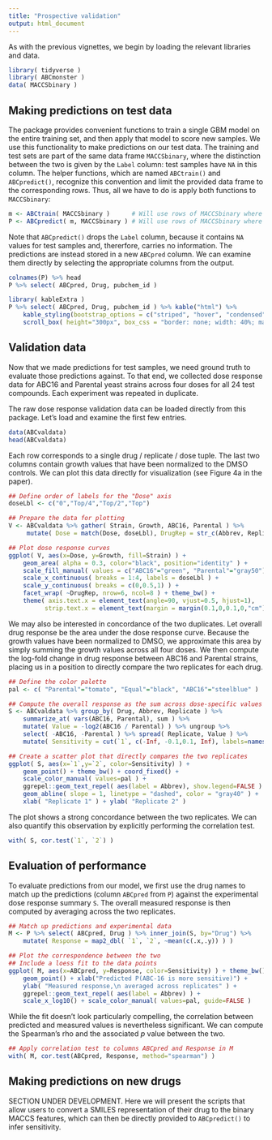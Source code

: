 ```yaml
---
title: "Prospective validation"
output: html_document
---
```


As with the previous vignettes, we begin by loading the relevant libraries and data.

```r
library( tidyverse )
library( ABCmonster )
data( MACCSbinary )
```

## Making predictions on test data

The package provides convenient functions to train a single GBM model on the entire training set, and then apply that model to score new samples. We use this functionality to make predictions on our test data. The training and test sets are part of the same data frame `MACCSbinary`, where the distinction between the two is given by the `Label` column: test samples have `NA` in this column. The helper functions, which are named `ABCtrain()` and `ABCpredict()`, recognize this convention and limit the provided data frame to the corresponding rows. Thus, all we have to do is apply both functions to `MACCSbinary`: 

```r
m <- ABCtrain( MACCSbinary )      # Will use rows of MACCSbinary where Label is not-NA
P <- ABCpredict( m, MACCSbinary ) # Will use rows of MACCSbinary where Label is NA
```

Note that `ABCpredict()` drops the `Label` column, because it contains `NA` values for test samples and, thererfore, carries no information. The predictions are instead stored in a new `ABCpred` column. We can examine them directly by selecting the appropriate columns from the output.

```r
colnames(P) %>% head
P %>% select( ABCpred, Drug, pubchem_id )
```

```r
library( kableExtra )
P %>% select( ABCpred, Drug, pubchem_id ) %>% kable("html") %>%
    kable_styling(bootstrap_options = c("striped", "hover", "condensed"), full_width=FALSE) %>%
    scroll_box( height="300px", box_css = "border: none; width: 40%; margin-left: auto; margin-right: auto; margin-bottom: 10px;" )
```

## Validation data

Now that we made predictions for test samples, we need ground truth to evaluate those predictions against. To that end, we collected dose response data for ABC16 and Parental yeast strains across four doses for all 24 test compounds. Each experiment was repeated in duplicate.

The raw dose response validation data can be loaded directly from this package. Let's load and examine the first few entries.

```r
data(ABCvaldata)
head(ABCvaldata)
```

Each row corresponds to a single drug / replicate / dose tuple. The last two columns contain growth values that have been normalized to the DMSO controls. We can plot this data directly for visualization (see Figure 4a in the paper).

```r
## Define order of labels for the "Dose" axis
doseLbl <- c("0","Top/4","Top/2","Top")

## Prepare the data for plotting
V <- ABCvaldata %>% gather( Strain, Growth, ABC16, Parental ) %>%
     mutate( Dose = match(Dose, doseLbl), DrugRep = str_c(Abbrev, Replicate) )

## Plot dose response curves
ggplot( V, aes(x=Dose, y=Growth, fill=Strain) ) +
    geom_area( alpha = 0.3, color="black", position="identity" ) +
    scale_fill_manual( values = c("ABC16"="green", "Parental"="gray50") ) +
    scale_x_continuous( breaks = 1:4, labels = doseLbl ) +
    scale_y_continuous( breaks = c(0,0.5,1) ) +
    facet_wrap( ~DrugRep, nrow=6, ncol=8 ) + theme_bw() +
    theme( axis.text.x = element_text(angle=90, vjust=0.5, hjust=1),
          strip.text.x = element_text(margin = margin(0.1,0,0.1,0,"cm")) )
```

We may also be interested in concordance of the two duplicates. Let overall drug response be the area under the dose response curve. Because the growth values have been normalized to DMSO, we approximate this area by simply summing the growth values across all four doses. We then compute the log-fold change in drug response between ABC16 and Parental strains, placing us in a position to directly compare the two replicates for each drug.

```r
## Define the color palette
pal <- c( "Parental"="tomato", "Equal"="black", "ABC16"="steelblue" )

## Compute the overall response as the sum across dose-specific values
S <- ABCvaldata %>% group_by( Drug, Abbrev, Replicate ) %>%
    summarize_at( vars(ABC16, Parental), sum ) %>%
    mutate( Value = -log2(ABC16 / Parental) ) %>% ungroup %>%
    select( -ABC16, -Parental ) %>% spread( Replicate, Value ) %>%
    mutate( Sensitivity = cut(`1`, c(-Inf, -0.1,0.1, Inf), labels=names(pal)) )

## Create a scatter plot that directly compares the two replicates
ggplot( S, aes(x=`1`,y=`2`, color=Sensitivity) ) +
    geom_point() + theme_bw() + coord_fixed() +
    scale_color_manual( values=pal ) +
    ggrepel::geom_text_repel( aes(label = Abbrev), show.legend=FALSE ) +
    geom_abline( slope = 1, linetype = "dashed", color = "gray40" ) +
    xlab( "Replicate 1" ) + ylab( "Replicate 2" )
```

The plot shows a strong concordance between the two replicates. We can also quantify this observation by explicitly performing the correlation test.

```r
with( S, cor.test(`1`, `2`) )
```

## Evaluation of performance

To evaluate predictions from our model, we first use the drug names to match up the predictions (column `ABCpred` from `P`) against the experimental dose response summary `S`. The overall measured response is then computed by averaging across the two replicates.

```r
## Match up predictions and experimental data
M <- P %>% select( ABCpred, Drug ) %>% inner_join(S, by="Drug") %>%
    mutate( Response = map2_dbl( `1`, `2`, ~mean(c(.x,.y)) ) )

## Plot the correspondence between the two
## Include a loess fit to the data points
ggplot( M, aes(x=ABCpred, y=Response, color=Sensitivity) ) + theme_bw() +
    geom_point() + xlab("Predicted P(ABC-16 is more sensitive)") +
    ylab( "Measured response,\n averaged across replicates" ) +
    ggrepel::geom_text_repel( aes(label = Abbrev) ) +
    scale_x_log10() + scale_color_manual( values=pal, guide=FALSE )
```

While the fit doesn't look particularly compelling, the correlation between predicted and measured values is nevertheless significant. We can compute the Spearman's rho and the associated _p_ value between the two.

```r
## Apply correlation test to columns ABCpred and Response in M
with( M, cor.test(ABCpred, Response, method="spearman") )
```

## Making predictions on new drugs

SECTION UNDER DEVELOPMENT. Here we will present the scripts that allow users to convert a SMILES representation of their drug to the binary MACCS features, which can then be directly provided to `ABCpredict()` to infer sensitivity.
